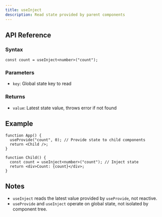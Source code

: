 ```yaml
---
title: useInject
description: Read state provided by parent components
---
```


## API Reference

### Syntax

```tsx
const count = useInject<number>("count");
```

### Parameters

- `key`: Global state key to read

### Returns

- `value`: Latest state value, throws error if not found

## Example

```tsx
function App() {
  useProvide("count", 0); // Provide state to child components
  return <Child />;
}

function Child() {
  const count = useInject<number>("count"); // Inject state
  return <div>Count: {count}</div>;
}
```

## Notes

- `useInject` reads the latest value provided by `useProvide`, not reactive.
- `useProvide` and `useInject` operate on global state, not isolated by component tree.
